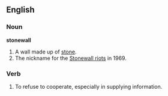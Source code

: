 ==English==
===Noun===
'''stonewall'''
#A wall made up of [[stone]].
#The nickname for the [[Stonewall riots]] in 1969.

===Verb===
#To refuse to cooperate, especially in supplying information.